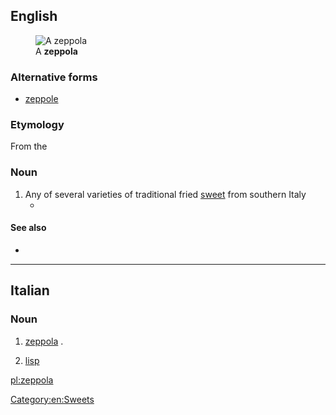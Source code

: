 ==English==
[[File:Zeppula.jpg|thumb|A '''zeppola''']]

===Alternative forms===
* [[zeppole]]

===Etymology===
From the {{etyl|it|en}} {{m|it|zeppola}}

===Noun===
{{en-noun|zeppole}}

# Any of several varieties of traditional fried [[sweet]] from southern Italy
#* {{quote-journal|2009|January 25|Jeff Vandam|Brio Inside the Brownstones|New York Times|url=http://www.nytimes.com/2009/01/25/realestate/25livi.html
|passage=These days it might be easier to pick up a Wi-Fi signal than a rice ball or some '''zeppole''', but what’s nice is that the zeppole are still here: the neighborhood’s old guard has remained reassuringly in place.}}

====See also====
* {{pedialite}}

[[Category:en:Sweets]]

----

==Italian==

===Noun===
{{wikipedia|lang=it}}
{{it-noun|f|zeppole}}

# [[#English|zeppola]] {{gloss|any of several varieties of traditional fried [[sweet]] from southern Italy}}.
# {{label|it|colloquial}} [[lisp]] {{gloss|mispronunciation of the sounds /s/ and /z/}}

[[pl:zeppola]]